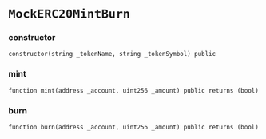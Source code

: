 # `MockERC20MintBurn`

### constructor

```solidity
constructor(string _tokenName, string _tokenSymbol) public
```

### mint

```solidity
function mint(address _account, uint256 _amount) public returns (bool)
```

### burn

```solidity
function burn(address _account, uint256 _amount) public returns (bool)
```

